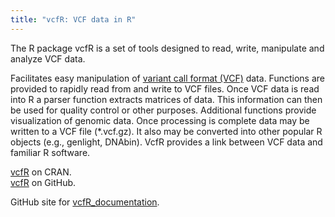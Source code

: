 ```yaml
---
title: "vcfR: VCF data in R"
---
```


The R package vcfR is a set of tools designed to read, write, manipulate and analyze VCF data.


Facilitates easy manipulation of [variant call format (VCF)](https://github.com/samtools/hts-specs) data. Functions are provided to rapidly read from and write to VCF files. Once VCF data is read into R a parser function extracts matrices of data. This information can then be used for quality control or other purposes. Additional functions provide visualization of genomic data. Once processing is complete data may be written to a VCF file (*.vcf.gz). It also may be converted into other popular R objects (e.g., genlight, DNAbin). VcfR provides a link between VCF data and familiar R software.


[vcfR](https://CRAN.R-project.org/package=vcfR) on CRAN.    
[vcfR](https://github.com/knausb/vcfR) on GitHub.


GitHub site for [vcfR_documentation](https://github.com/knausb/vcfR_documentation).

